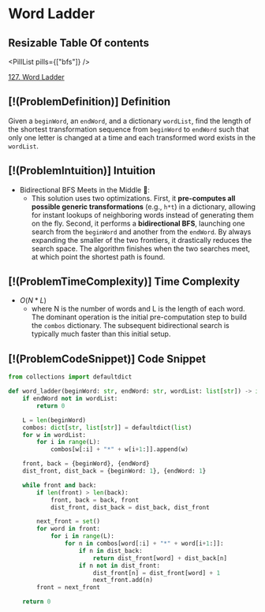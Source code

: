 # Word Ladder

## Resizable Table Of contents

<DifficultyBadge difficulty="hard" />

<PillList pills={["bfs"]} />

[127. Word Ladder](https://leetcode.com/problems/word-ladder)

## [!(ProblemDefinition)] Definition

Given a `beginWord`, an `endWord`, and a dictionary `wordList`, find the length of the shortest transformation sequence from `beginWord` to `endWord` such that only one letter is changed at a time and each transformed word exists in the `wordList`.

## [!(ProblemIntuition)] Intuition

- Bidirectional BFS Meets in the Middle 🤝:
    - This solution uses two  optimizations. First, it **pre-computes all possible generic transformations** (e.g., `h*t`) in a dictionary, allowing for instant lookups of neighboring words instead of generating them on the fly. Second, it performs a **bidirectional BFS**, launching one search from the `beginWord` and another from the `endWord`. By always expanding the smaller of the two frontiers, it drastically reduces the search space. The algorithm finishes when the two searches meet, at which point the shortest path is found.

## [!(ProblemTimeComplexity)] Time Complexity

- $O(N * L)$
    - where N is the number of words and L is the length of each word. The dominant operation is the initial pre-computation step to build the `combos` dictionary. The subsequent bidirectional search is typically much faster than this initial setup.

## [!(ProblemCodeSnippet)] Code Snippet

```python meta="source=problems/127-word-ladder/solution.py"
from collections import defaultdict

def word_ladder(beginWord: str, endWord: str, wordList: list[str]) -> int:
    if endWord not in wordList:
        return 0

    L = len(beginWord)
    combos: dict[str, list[str]] = defaultdict(list)
    for w in wordList:
        for i in range(L):
            combos[w[:i] + "*" + w[i+1:]].append(w)

    front, back = {beginWord}, {endWord}
    dist_front, dist_back = {beginWord: 1}, {endWord: 1}

    while front and back:
        if len(front) > len(back):
            front, back = back, front
            dist_front, dist_back = dist_back, dist_front

        next_front = set()
        for word in front:
            for i in range(L):
                for n in combos[word[:i] + "*" + word[i+1:]]:
                    if n in dist_back:
                        return dist_front[word] + dist_back[n]
                    if n not in dist_front:
                        dist_front[n] = dist_front[word] + 1
                        next_front.add(n)
        front = next_front

    return 0
```

